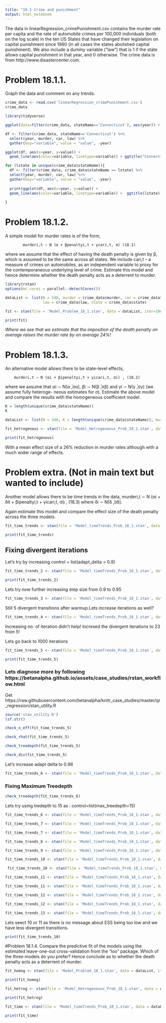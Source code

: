 ```yaml
---
title: "18.1 Crime and punishment"
output: html_notebook
---
```



The data in linearRegression_crimePunishment.csv contains the murder rate per capita and the rate of automobile crimes per 100,000 individuals (both on the log scale) in the ten US States that have changed their legislation on capital punishment since 1960 (in all cases the states abolished capital punishment). We also include a dummy variable (“law”) that is 1 if the state allows capital punishment in that year, and 0 otherwise. The crime data is from http://www.disastercenter.com.

# Problem 18.1.1. 
Graph the data and comment on any trends.

```r
crime_data <- read.csv('linearRegression_crimePunishment.csv')
crime_data
```

```r
library(tidyverse)

```



```r
ggplot(data=filter(crime_data, stateName=='Connecticut'), aes(year)) + geom_line(aes(y=murder, color="murder")) + geom_line(aes(y=car/2, color="car")) + geom_line(aes(y=law, color='law'))

```



```r
df <- filter(crime_data, stateName=='Connecticut') %>%
  select(year, murder, car, law) %>%
  gather(key="variable", value = "value", -year)

ggplot(df, aes(x=year, y=value)) +
  geom_line(aes(color=variable, linetype=variable)) + ggtitle("Connecticut") + theme(plot.title = element_text(hjust = 0.5)) 


```

```r


for (lstate in unique(crime_data$stateName)){
  df <- filter(crime_data, crime_data$stateName == lstate) %>%
  select(year, murder, car, law) %>%
  gather(key="variable", value = "value", -year)
  
  print(ggplot(df, aes(x=year, y=value)) +
  geom_line(aes(color=variable, linetype=variable)) +  ggtitle(lstate) + theme(plot.title = element_text(hjust = 0.5)))
  
}

```

# Problem 18.1.2. 
A simple model for murder rates is of the form,

            murderi,t ∼ N (α + βpenaltyi,t + γcari,t, σ) (18.1)

where we assume that the effect of having the death penalty is given by β, which is assumed to be the same across all states. We include cari,t – a measure of crimes on automobiles, as an independent variable to proxy for the contemporaneous underlying level of crime. Estimate this model and hence determine whether the death penalty acts as a deterrent to murder.

```r
library(rstan)
options(mc.cores = parallel::detectCores())
```


```r
dataList <- list(N = 540, murder = crime_data$murder, car = crime_data$car,
                 law = crime_data$law, state = crime_data$state)
```


```r
fit <- stan(file = 'Model_Problem_18_1.stan', data = dataList, iter=1000, chains=4, seed=42)

```

```r
print(fit)
```
_Where we see that we estimate that the imposition of the death penalty on average raises the murder rate by on average 24%!_

# Problem 18.1.3. 
An alternative model allows there to be state-level effects,

        murderi,t ∼ N (αi + βipenaltyi,t + γicari,t, σi) , (18.2)

where we assume that αi ∼ N(α ̄,σα), βi ∼ N(β ̄,σβ) and γi ∼ N(γ ̄,σγ) (we assume fully heteroge- neous estimates for σ). Estimate the above model and compare the results with the homogeneous
coefficient model.
```r
K = length(unique(crime_data$stateName))
K
```


```r
dataList <- list(N = 540, K = length(unique(crime_data$stateName)), murder = crime_data$murder, car = crime_data$car, law = crime_data$law, state = crime_data$state)
```

```r
fit_hetrogenous <- stan(file = 'Model_Hetrogeneous_Prob_18_1.stan', data = dataList, iter=1000, chains=4, seed=42)
```

```r
print(fit_hetrogenous)
```
With a mean effect size of a 26% reduction in murder rates although with a much wider range of effects.

# Problem extra. (Not in main text but wanted to include) 
Another model allows there to be time trends in the data,
    murderi,t ∼ N (αi + δit + βipenaltyi,t + γicari,t, σi) , (18.3) where δi ∼ N(δ ̄,σδ). 

Again estimate this model and compare the effect size of the death penalty across the three models.

```r
fit_time_trends <- stan(file = 'Model_timeTrends_Prob_18_1.stan', data = dataList, iter=1000, chains=4, seed=42)
```

```r
print(fit_time_trends)
```
## Fixing divergent iterations
Let's try by increasing control = list(adapt_delta = 0.9)

```r
fit_time_trends_2 <- stan(file = 'Model_timeTrends_Prob_18_1.stan', data = dataList, iter=1000, chains=4, control = list(adapt_delta = 0.9), seed=42)
```
```r
print(fit_time_trends_2)
```
Lets try now further increasing step size from 0.9 to 0.95

```r
fit_time_trends_3 <- stan(file = 'Model_timeTrends_Prob_18_1.stan', data = dataList, iter=1000, chains=4, control = list(adapt_delta = 0.95), seed=42)
```

Still 5 divergent transitions after warmup.Lets increase iterations as well?

```r
fit_time_trends_4 <- stan(file = 'Model_timeTrends_Prob_18_1.stan', data = dataList, iter=2000, chains=4, control = list(adapt_delta = 0.95), seed=42)
```
Increasing no. of iteration didn't help! Incresed the divergent iterations to 23 from 5!

Lets go back to 1000 iterations

```r
fit_time_trends_5 <- stan(file = 'Model_timeTrends_Prob_18_1.stan', data = dataList, iter=1000, chains=4, control = list(adapt_delta = 0.95), seed=42)
```

```r
print(fit_time_trends_5)
```

### Lets diagnose more by following https://betanalpha.github.io/assets/case_studies/rstan_workflow.html

Get https://raw.githubusercontent.com/betanalpha/knitr_case_studies/master/qr_regression/stan_utility.R

```r
source('stan_utility.R')
lsf.str()
```


```r
check_n_eff(fit_time_trends_5)
```

```r
check_rhat(fit_time_trends_5)
```

```r
check_treedepth(fit_time_trends_5)
```

```r
check_div(fit_time_trends_5)
```

Let's increase adapt delta to 0.98
```r
fit_time_trends_6 <- stan(file = 'Model_timeTrends_Prob_18_1.stan', data = dataList, iter=1000, chains=4, control = list(adapt_delta = 0.98), seed=42)
```
### Fixing Maximum Treedepth

```r
check_treedepth(fit_time_trends_6)
```

Lets try using tredepth to 15 as : control=list(max_treedepth=15)

```r
fit_time_trends_6 <- stan(file = 'Model_timeTrends_Prob_18_1.stan', data = dataList, iter=1000, chains=4, control = list(adapt_delta = 0.98, max_treedepth=15), seed=42)
```
```r
fit_time_trends_7 <- stan(file = 'Model_timeTrends_Prob_18_1.stan', data = dataList, iter=1000, chains=4, control = list(adapt_delta = 0.99, max_treedepth=15), seed=42)
```

```r
fit_time_trends_7 <- stan(file = 'Model_timeTrends_Prob_18_1.stan', data = dataList, iter=1000, chains=4, control = list(adapt_delta = 0.995, max_treedepth=15), seed=42)
```


```r
fit_time_trends_8 <- stan(file = 'Model_timeTrends_Prob_18_1.stan', data = dataList, iter=1000, chains=4, control = list(adapt_delta = 0.995), seed=42)
```

```r
fit_time_trends_9 <- stan(file = 'Model_timeTrends_Prob_18_1.stan', data = dataList, iter=1000, chains=4, control = list(adapt_delta = 0.995,max_treedepth=13), seed=42)
```

```r
fit_time_trends_10 <- stan(file = 'Model_timeTrends_Prob_18_1.stan', data = dataList, iter=1000, chains=4, control = list(adapt_delta = 0.995,max_treedepth=20), seed=42)
```

```r
 fit_time_trends_10 <- stan(file = 'Model_timeTrends_Prob_18_1.stan', data = dataList, iter=1000, chains=4, control = list(adapt_delta = 0.998,max_treedepth=20), seed=42)
```

```r
fit_time_trends_11 <- stan(file = 'Model_timeTrends_Prob_18_1.stan', data = dataList, iter=1000, chains=4, control = list(adapt_delta = 0.998), seed=42)
```

```r
fit_time_trends_11 <- stan(file = 'Model_timeTrends_Prob_18_1.stan', data = dataList, iter=1000, chains=4, control = list(adapt_delta = 0.998,max_treedepth=15 ), seed=42)
```


```r
fit_time_trends_12 <- stan(file = 'Model_timeTrends_Prob_18_1.stan', data = dataList, iter=2000, chains=4, control = list(adapt_delta = 0.998,max_treedepth=15 ), seed=42)
```

```r
fit_time_trends_12 <- stan(file = 'Model_timeTrends_Prob_18_1.stan', data = dataList, iter=1500, chains=4, control = list(adapt_delta = 0.998,max_treedepth=15 ), seed=42)
```

```r
fit_time_trends_13 <- stan(file = 'Model_timeTrends_Prob_18_1.stan', data = dataList, iter=3000, chains=4, control = list(adapt_delta = 0.998,max_treedepth=15 ), seed=42)
```

Lets seect 10 or 11 as there is no message about ESS being too low and we have less divergent transitions.
```r
print(fit_time_trends_10)
```


#Problem 18.1.4. 
Compare the predictive fit of the models using the estimated leave-one-out cross-validation from the “loo” package. Which of the three models do you prefer? Hence conclude as to whether the death penalty acts as a deterrent of murder.

```r
fit_homog <- stan(file = 'Model_Problem_18_1.stan', data = dataList, iter=1000, chains=4, seed=42)
```
```r
print(fit_homog)
```


```r
fit_hetrog <- stan(file = 'Model_Hetrogeneous_Prob_18_1.stan', data = dataList, iter=1000, chains=4, seed=42)
```
```r
print(fit_hetrog)
```


```r
fit_time <- stan(file = 'Model_timeTrends_Prob_18_1.stan', data = dataList, iter=1000, chains=4, control = list(adapt_delta = 0.998,max_treedepth=20), seed=42)
```


```r
print(fit_time)
```

